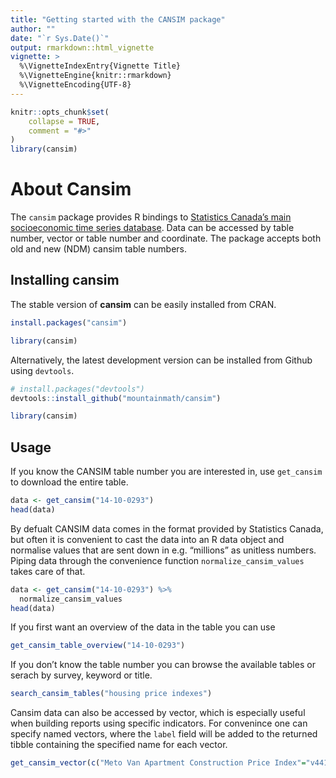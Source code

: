 ```yaml
---
title: "Getting started with the CANSIM package"
author: ""
date: "`r Sys.Date()`"
output: rmarkdown::html_vignette
vignette: >
  %\VignetteIndexEntry{Vignette Title}
  %\VignetteEngine{knitr::rmarkdown}
  %\VignetteEncoding{UTF-8}
---
```


```r
knitr::opts_chunk$set(
	collapse = TRUE,
	comment = "#>"
)
library(cansim)
```

# About Cansim

The `cansim` package provides R bindings to [Statistics Canada’s main socioeconomic time series database](https://www150.statcan.gc.ca/n1/en/type/data). Data can be accessed by table number, vector or table number and coordinate. The package accepts both old and new (NDM) cansim table numbers.

## Installing cansim

The stable version of **cansim** can be easily installed from CRAN.
```r
install.packages("cansim")

library(cansim)
```

Alternatively, the latest development version can be installed from Github using `devtools`. 
```r
# install.packages("devtools")
devtools::install_github("mountainmath/cansim")

library(cansim)
```

## Usage

If you know the CANSIM table number you are interested in, use `get_cansim` to download the entire table.

```r
data <- get_cansim("14-10-0293")
head(data)
```

By defualt CANSIM data comes in the format provided by Statistics Canada, but often it is convenient to cast the data into an R data object and normalise values that are sent down in e.g. "millions" as unitless numbers. Piping data through the convenience function `normalize_cansim_values` takes care of that.
```r
data <- get_cansim("14-10-0293") %>% 
  normalize_cansim_values
head(data)
```

If you first want an overview of the data in the table you can use
```r
get_cansim_table_overview("14-10-0293")
```

If you don't know the table number you can browse the available tables or serach by survey, keyword or title.
```r
search_cansim_tables("housing price indexes")
```

Cansim data can also be accessed by vector, which is especially useful when building reports using specific indicators. For convenince one can specify named vectors, where the `label` field will be added to the returned tibble containing the specified name for each vector.
```r
get_cansim_vector(c("Meto Van Apartment Construction Price Index"="v44176267","Metro Van CPI"="v41692930"),start_time = "2015-05-01",end_time="2015-08-01")
```

